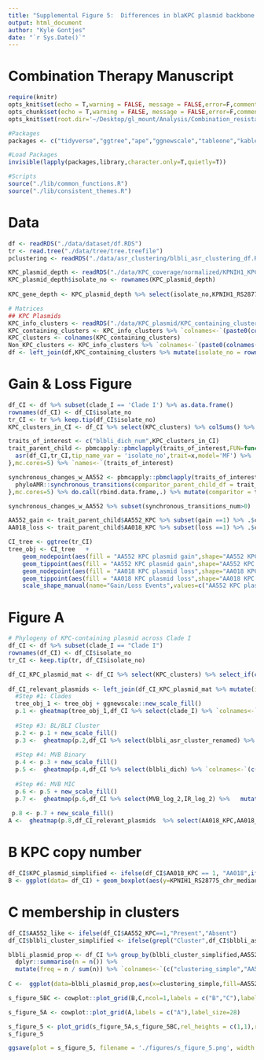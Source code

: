 ```yaml
---
title: "Supplemental Figure 5:  Differences in blaKPC plasmid backbone contribute to elevated blaKPC copy number and the spread of resistance in clade I"
output: html_document
author: "Kyle Gontjes"
date: "`r Sys.Date()`"
---
```


# Combination Therapy Manuscript
```r
require(knitr)
opts_knit$set(echo = T,warning = FALSE, message = FALSE,error=F,comment=NA)
opts_chunk$set(echo = T,warning = FALSE, message = FALSE,error=F,comment=NA)
opts_knit$set(root.dir='~/Desktop/gl_mount/Analysis/Combination_resistance/pre-intro-blbli-resistance-ms/')
```

```r
#Packages
packages <- c("tidyverse","ggtree","ape","ggnewscale","tableone","kableExtra","cowplot",'phyloAMR')

#Load Packages
invisible(lapply(packages,library,character.only=T,quietly=T))

#Scripts
source("./lib/common_functions.R")
source("./lib/consistent_themes.R")
```

# Data
```r
df <- readRDS("./data/dataset/df.RDS")
tr <- read.tree("./data/tree/tree.treefile")
pclustering <- readRDS("./data/asr_clustering/blbli_asr_clustering_df.RDS")

KPC_plasmid_depth <- readRDS("./data/KPC_coverage/normalized/KPNIH1_KPC_plasmid_depth_by_feature_median_chromosome_normalized.RDS")
KPC_plasmid_depth$isolate_no <- rownames(KPC_plasmid_depth)
                                         
KPC_gene_depth <- KPC_plasmid_depth %>% select(isolate_no,KPNIH1_RS28775_chr_median_norm)

# Matrices 
## KPC Plasmids 
KPC_info_clusters <- readRDS("./data/KPC_plasmid/KPC_containing_clusters_mat.RDS") %>% as.data.frame 
KPC_containing_clusters <- KPC_info_clusters %>% `colnames<-`(paste0(colnames(.),"_KPC")) %>% {ifelse(.=="KPC Plasmid",1,0)} %>% as.data.frame%>% select_if(colSums(.)>0)
KPC_clusters <- colnames(KPC_containing_clusters)
Non_KPC_clusters <- KPC_info_clusters %>% `colnames<-`(paste0(colnames(.),"_non_KPC")) %>% {ifelse(.=="Non-KPC plasmid",1,0)} %>% as.data.frame %>% select_if(colSums(.)>0)
df <- left_join(df,KPC_containing_clusters %>% mutate(isolate_no = rownames(.))) %>% left_join(Non_KPC_clusters %>% mutate(isolate_no = rownames(.))) %>% left_join(pclustering)  %>% left_join(.,KPC_gene_depth)
```

# Gain & Loss Figure
```r
df_CI <- df %>% subset(clade_I == 'Clade I') %>% as.data.frame()
rownames(df_CI) <- df_CI$isolate_no
tr_CI <- tr %>% keep.tip(df_CI$isolate_no)
KPC_clusters_in_CI <- df_CI %>% select(KPC_clusters) %>% colSums() %>% subset(.>0) %>% names

traits_of_interest <- c("blbli_dich_num",KPC_clusters_in_CI)   
trait_parent_child <- pbmcapply::pbmclapply(traits_of_interest,FUN=function(x){
  asr(df_CI,tr_CI,tip_name_var = 'isolate_no',trait=x,model='MF') %>% .$parent_child_df
},mc.cores=5) %>% `names<-`(traits_of_interest)

synchronous_changes_w_AA552 <- pbmcapply::pbmclapply(traits_of_interest %>% subset(.!="AA552_KPC"),FUN=function(x){
  phyloAMR::synchronous_transitions(comparitor_parent_child_df = trait_parent_child[[x]],trait_parent_child_df = trait_parent_child[['AA552_KPC']],node_states = 'joint')
},mc.cores=5) %>% do.call(rbind.data.frame,.) %>% mutate(comparitor = traits_of_interest %>% subset(.!="AA552_KPC"))

synchronous_changes_w_AA552 %>% subset(synchronous_transitions_num>0)

AA552_gain <- trait_parent_child$AA552_KPC %>% subset(gain ==1) %>% .$child
AA018_loss <- trait_parent_child$AA018_KPC %>% subset(loss ==1) %>% .$child 
```

```r
CI_tree <- ggtree(tr_CI)
tree_obj <- CI_tree   +
    geom_nodepoint(aes(fill = "AA552 KPC plasmid gain",shape="AA552 KPC plasmid gain",subset=(node %in% AA552_gain),size="AA552 KPC plasmid gain",legend=F))  +
    geom_tippoint(aes(fill = "AA552 KPC plasmid gain",shape="AA552 KPC plasmid gain",subset=(node %in% AA552_gain),size="AA552 KPC plasmid gain",legend=F))   +
    geom_nodepoint(aes(fill = "AA018 KPC plasmid loss",shape="AA018 KPC plasmid loss",subset=(node %in% AA018_loss),size="AA018 KPC plasmid loss",legend=F)) +
    geom_tippoint(aes(fill = "AA018 KPC plasmid loss",shape="AA018 KPC plasmid loss",subset=(node %in% AA018_loss),size="AA018 KPC plasmid loss",legend=F))  + scale_fill_manual(name="Gain/Loss Events",values = c("AA552 KPC plasmid gain" ="#91796A","AA018 KPC plasmid loss"="#97C466"),guide = guide_legend(title.position = "top",label.position = "bottom",ncol=1,order=1)) + 
    scale_shape_manual(name="Gain/Loss Events",values=c("AA552 KPC plasmid gain"=22,"AA018 KPC plasmid loss"=24),guide = guide_legend(title.position = "top",label.position = "bottom",ncol=1,order=1)) + scale_size_manual(name="Gain/Loss Events",values = c("AA552 KPC plasmid gain" =6,"AA018 KPC plasmid loss"= 3.5),guide = guide_legend(title.position = "top",label.position = "bottom",ncol=1,order=1))  
```

# Figure A  

```r
# Phylogeny of KPC-containing plasmid across Clade I
df_CI <- df %>% subset(clade_I == "Clade I")
rownames(df_CI) <- df_CI$isolate_no
tr_CI <- keep.tip(tr, df_CI$isolate_no) 

df_CI_KPC_plasmid_mat <- df_CI %>% select(KPC_clusters) %>% select_if(colSums(.)>0) %>% mutate(Other_KPC_cluster = ifelse(AA275_KPC ==1 |AD548_KPC==1 | AA274_KPC==1 | AA356_KPC==1 ,1,0)) %>% select(-AA275_KPC,-AD548_KPC,-AA274_KPC,-AA356_KPC)
 
df_CI_relevant_plasmids <- left_join(df_CI_KPC_plasmid_mat %>% mutate(isolate_no = rownames(.)), df_CI %>% select(isolate_no, AA552_non_KPC,AA018_non_KPC)) %>% `rownames<-`(.$isolate_no) %>% select(-isolate_no) 
  #Step #1: Clades
  tree_obj_1 <- tree_obj + ggnewscale::new_scale_fill()
  p.1 <- gheatmap(tree_obj_1,df_CI %>% select(clade_I) %>% `colnames<-`("ST258 clade"), colnames_position = "top",colnames_angle=90, colnames_offset_y = 0.25, hjust = 0, color = NA, font.size = 8, width = 0.075)   + clade_colors_scale_v
  
  #Step #3: BL/BLI Cluster
  p.2 <- p.1 + new_scale_fill()
  p.3 <-  gheatmap(p.2,df_CI %>% select(blbli_asr_cluster_renamed) %>% mutate_all(as.factor) %>% `colnames<-`("BL/BLI clustering"), colnames_position = "top",colnames_angle=90, colnames_offset_y = 0.25, hjust = 0, color = NA, font.size = 8, width = 0.075,offset =.0000175) + cluster_scale_4  
  
  #Step #4: MVB Binary
  p.4 <- p.3 + new_scale_fill()
  p.5 <-  gheatmap(p.4,df_CI %>% select(blbli_dich) %>% `colnames<-`(c("BL/BLI resistance")), colnames_position = "top",colnames_angle=90, colnames_offset_y = 0.25, hjust = 0, color = NA, font.size = 8, width = 0.075,offset =.0000350) + resistance_scale 
  
  #Step #6: MVB MIC
  p.6 <- p.5 + new_scale_fill()
  p.7 <-  gheatmap(p.6,df_CI %>% select(MVB_log_2,IR_log_2) %>%   mutate_all(as.factor)  %>%`colnames<-`(c("MVB MIC","IR MIC")), colnames_position = "top",colnames_angle=90, colnames_offset_y = 0.25, hjust = 0, color = NA, font.size = 8, width = 0.15,offset =.0000525) + Log2_scale 
   
 p.8 <- p.7 + new_scale_fill() 
A <-  gheatmap(p.8,df_CI_relevant_plasmids  %>% select(AA018_KPC,AA018_non_KPC,AA552_KPC,AA552_non_KPC,Other_KPC_cluster) %>% mutate_all(as.factor) %>% `colnames<-`(c("AA018 blaKPC plasmid","AA018 non-blaKPC plasmid","AA552 blaKPC plasmid","AA552 non-blaKPC plasmid","Other blaKPC plasmids")), colnames_position = "top",colnames_angle=90, colnames_offset_y = 0.25, hjust = 0, color = NA, font.size = 8, width = 0.375,offset =.0000875) + feature_scale_v   + ylim(NA,232.5) + theme(legend.position = 'bottom') + consistent_theme_sfigure_5
```

# B KPC copy number
```r
df_CI$KPC_plasmid_simplified <- ifelse(df_CI$AA018_KPC == 1, "AA018",ifelse(df_CI$AA552_KPC == 1,"AA552","Other"))
B <- ggplot(data= df_CI) + geom_boxplot(aes(y=KPNIH1_RS28775_chr_median_norm, x=KPC_plasmid_simplified,alpha=0.6))  + geom_jitter(aes(y=KPNIH1_RS28775_chr_median_norm, x=KPC_plasmid_simplified),width = .25,size=2,alpha=0.6) + ylab("bla<sub>KPC</sub></i> copy number") + xlab("<i>bla<sub>KPC</sub></i> plasmid cluster")+ theme_bw_me + s_figure_5_descriptive_plot_format + theme(legend.position='none') + ylim(NA,10.01)
```

# C membership in clusters
```r
df_CI$AA552_like <- ifelse(df_CI$AA552_KPC==1,"Present","Absent")
df_CI$blbli_cluster_simplified <- ifelse(grepl("Cluster",df_CI$blbli_asr_cluster_renamed),"Cluster",ifelse(grepl("Singleton",df_CI$blbli_asr_cluster_renamed),"Singleton","Susceptible") )

blbli_plasmid_prop <- df_CI %>% group_by(blbli_cluster_simplified,AA552_like)  %>%
  dplyr::summarise(n = n()) %>%
  mutate(freq = n / sum(n)) %>% `colnames<-`(c("clustering_simple","AA552_like","n","freq")) %>% as.data.frame
 
C <-  ggplot(data=blbli_plasmid_prop,aes(x=clustering_simple,fill=AA552_like,y=n))+geom_bar(position="stack",stat="identity",width = .75)  +ylab("Isolates") +xlab("Phylogenetics of resistance")   + theme_bw_me + s_figure_5_descriptive_plot_format  +ylim(NA,115) + AA552_fill
```

```r
s_figure_5BC <- cowplot::plot_grid(B,C,ncol=1,labels = c("B","C"),label_size = 28) 
```

```r
s_figure_5A <- cowplot::plot_grid(A,labels = c("A"),label_size=28)  
```

```r
s_figure_5 <- plot_grid(s_figure_5A,s_figure_5BC,rel_heights = c(1,1),rel_widths = c(1,.35))  
s_figure_5
```
 
```r
ggsave(plot = s_figure_5, filename = './figures/s_figure_5.png', width = 21.5, height = 12,limitsize=FALSE, bg='white',dpi=900)
```